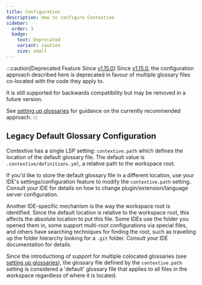 ```yaml
---
title: Configuration
description: How to configure Contextive
sidebar:
  order: 3
  badge:
    text: Deprecated
    variant: caution
    size: small
---
```


:::caution[Deprecated Feature Since [v1.15.0](https://github.com/dev-cycles/contextive/releases/tag/v1.15.0)]
Since [v1.15.0](https://github.com/dev-cycles/contextive/releases/tag/v1.15.0), the configuration approach described here is deprecated in favour of multiple glossary files co-located with the code they apply to.

It is still supported for backwards compatibility but may be removed in a future version.

See [setting up glossaries](../setting-up-glossaries/) for guidance on the currently recommended approach.
:::

## Legacy Default Glossary Configuration

Contextive has a single LSP setting: `contextive.path` which defines the location of the default glossary file.  The default value is `.contextive/definitions.yml`, a relative path to the workspace root.

If you'd like to store the default glossary file in a different location, use your IDE's settings/configuration feature to modify the `contextive.path` setting.  Consult your IDE for details on how to change plugin/extension/language server configuration.

Another IDE-specific mechanism is the way the workspace root is identified.  Since the default location is relative to the workspace root, this affects the absolute location to put this file. Some IDEs use the folder you opened them in, some support multi-root configurations via special files, and others have searching techniques for finding the root, such as travelling up the folder hierarchy looking for a `.git` folder.  Consult your IDE documentation for details.

Since the introductiong of support for multiple colocated glossaries (see [setting up glossaries](../setting-up-glossaries/)), the glossary file defined by the `contextive.path` setting is considered a 'default' glossary file that applies to all files in the workspace regardless of where it is located. 